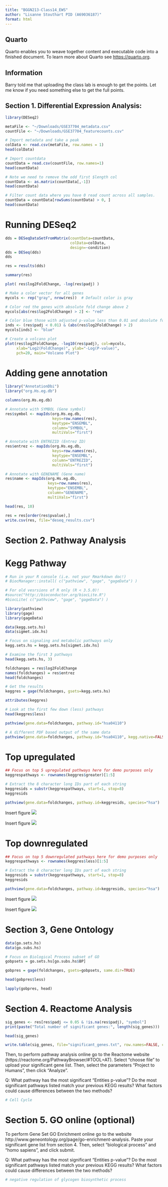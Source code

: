 ```yaml
---
title: "BGGN213-Class14_EWS"
author: "Lisanne Stouthart PID (A69036187)"
format: html
---
```


## Quarto

Quarto enables you to weave together content and executable code into a finished document. To learn more about Quarto see <https://quarto.org>.

## Information
Barry told me that uploading the class lab is enough to get the points. Let me know if you need something else to get the full points.

## Section 1. Differential Expression Analysis:
```r
library(DESeq2)

metaFile <- "~/Downloads/GSE37704_metadata.csv"
countFile <- "~/Downloads/GSE37704_featurecounts.csv"

# Import metadata and take a peak
colData <- read.csv(metaFile, row.names = 1)
head(colData)

# Import countdata
countData = read.csv(countFile, row.names=1)
head(countData)

# Note we need to remove the odd first $length col
countData <- as.matrix(countData[,-1])
head(countData)

# Filter count data where you have 0 read count across all samples.
countData = countData[rowSums(countData) > 0, ]
head(countData)
```

# Running DESeq2
```r
dds = DESeqDataSetFromMatrix(countData=countData,
                             colData=colData,
                             design=~condition)
dds = DESeq(dds)
dds

res = results(dds)

summary(res)

plot( res$log2FoldChange, -log(res$padj) )

# Make a color vector for all genes
mycols <- rep("gray", nrow(res))  # Default color is gray

# Color red the genes with absolute fold change above 2
mycols[abs(res$log2FoldChange) > 2] <- "red"

# Color blue those with adjusted p-value less than 0.01 and absolute fold change more than 2
inds <- (res$padj < 0.01) & (abs(res$log2FoldChange) > 2)
mycols[inds] <- "blue"

# Create a volcano plot
plot(res$log2FoldChange, -log10(res$padj), col=mycols, 
     xlab="Log2(FoldChange)", ylab="-Log(P-value)", 
     pch=20, main="Volcano Plot")
```

# Adding gene annotation
```r
library("AnnotationDbi")
library("org.Hs.eg.db")

columns(org.Hs.eg.db)

# Annotate with SYMBOL (Gene symbol)
res$symbol <- mapIds(org.Hs.eg.db,
                     keys=row.names(res),  
                     keytype="ENSEMBL",     
                     column="SYMBOL",      
                     multiVals="first")     

# Annotate with ENTREZID (Entrez ID)
res$entrez <- mapIds(org.Hs.eg.db,
                     keys=row.names(res),  
                     keytype="ENSEMBL",    
                     column="ENTREZID",    
                     multiVals="first")     

# Annotate with GENENAME (Gene name)
res$name <- mapIds(org.Hs.eg.db,
                   keys=row.names(res),  
                   keytype="ENSEMBL",    
                   column="GENENAME",    
                   multiVals="first")     

head(res, 10)

res = res[order(res$pvalue),]
write.csv(res, file="deseq_results.csv")

```

# Section 2. Pathway Analysis
# Kegg Pathway
```r
# Run in your R console (i.e. not your Rmarkdown doc!)
# BiocManager::install( c("pathview", "gage", "gageData") )

# For old vesrsions of R only (R < 3.5.0)!
#source("http://bioconductor.org/biocLite.R")
#biocLite( c("pathview", "gage", "gageData") )

library(pathview)
library(gage)
library(gageData)

data(kegg.sets.hs)
data(sigmet.idx.hs)

# Focus on signaling and metabolic pathways only
kegg.sets.hs = kegg.sets.hs[sigmet.idx.hs]

# Examine the first 3 pathways
head(kegg.sets.hs, 3)

foldchanges = res$log2FoldChange
names(foldchanges) = res$entrez
head(foldchanges)

# Get the results
keggres = gage(foldchanges, gsets=kegg.sets.hs)

attributes(keggres)

```

```r
# Look at the first few down (less) pathways
head(keggres$less)

pathview(gene.data=foldchanges, pathway.id="hsa04110")

# A different PDF based output of the same data
pathview(gene.data=foldchanges, pathway.id="hsa04110", kegg.native=FALSE)
```

# Top upregulated
``` r
## Focus on top 5 upregulated pathways here for demo purposes only
keggrespathways <- rownames(keggres$greater)[1:5]

# Extract the 8 character long IDs part of each string
keggresids = substr(keggrespathways, start=1, stop=8)
keggresids

pathview(gene.data=foldchanges, pathway.id=keggresids, species="hsa")
```

Insert figure
![](hsa04640.pathview.png)

Insert figure
![](hsa04330.pathview.png)


# Top downregulated
```r
## Focus on top 5 downregulated pathways here for demo purposes only
keggrespathways <- rownames(keggres$less)[1:5]

# Extract the 8 character long IDs part of each string
keggresids = substr(keggrespathways, start=1, stop=8)
keggresids

pathview(gene.data=foldchanges, pathway.id=keggresids, species="hsa")
```

Insert figure
![](hsa04114.pathview.png)

Insert figure
![](hsa04110.pathview.png)

# Section 3, Gene Ontology
```r
data(go.sets.hs)
data(go.subs.hs)

# Focus on Biological Process subset of GO
gobpsets = go.sets.hs[go.subs.hs$BP]

gobpres = gage(foldchanges, gsets=gobpsets, same.dir=TRUE)

head(gobpres$less)

lapply(gobpres, head)
```

# Section 4. Reactome Analysis
```r
sig_genes <- res[res$padj <= 0.05 & !is.na(res$padj), "symbol"]
print(paste("Total number of significant genes:", length(sig_genes)))

head(sig_genes)

write.table(sig_genes, file="significant_genes.txt", row.names=FALSE, col.names=FALSE, quote=FALSE)
```

Then, to perform pathway analysis online go to the Reactome website (https://reactome.org/PathwayBrowser/#TOOL=AT). Select “choose file” to upload your significant gene list. Then, select the parameters “Project to Humans”, then click “Analyze”.

Q: What pathway has the most significant “Entities p-value”? Do the most significant pathways listed match your previous KEGG results? What factors could cause differences between the two methods?
```r
# Cell Cycle
```

# Section 5. GO online (optional)
To perform Gene Set GO Enrichment online go to the website http://www.geneontology.org/page/go-enrichment-analysis. Paste your significant gene list from section 4. Then, select "biological process" and "homo sapiens", and click submit.

Q: What pathway has the most significant “Entities p-value”? Do the most significant pathways listed match your previous KEGG results? What factors could cause differences between the two methods?
```r
# negative regulation of glycogen biosynthetic process
```

